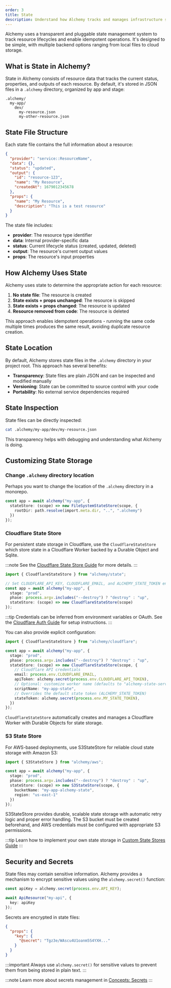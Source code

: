 ```yaml
---
order: 3
title: State
description: Understand how Alchemy tracks and manages infrastructure state using transparent, pluggable storage. Learn about state files, customizing storage backends, and securing sensitive data.
---
```


Alchemy uses a transparent and pluggable state management system to track resource lifecycles and enable idempotent operations. It's designed to be simple, with multiple backend options ranging from local files to cloud storage.

## What is State in Alchemy?

State in Alchemy consists of resource data that tracks the current status, properties, and outputs of each resource. By default, it's stored in JSON files in a `.alchemy` directory, organized by app and stage:

```
.alchemy/
  my-app/
    dev/
      my-resource.json
      my-other-resource.json
```

## State File Structure

Each state file contains the full information about a resource:

```json
{
  "provider": "service::ResourceName",
  "data": {},
  "status": "updated",
  "output": {
    "id": "resource-123",
    "name": "My Resource",
    "createdAt": 1679012345678
  },
  "props": {
    "name": "My Resource",
    "description": "This is a test resource"
  }
}
```

The state file includes:

- **provider**: The resource type identifier
- **data**: Internal provider-specific data
- **status**: Current lifecycle status (created, updated, deleted)
- **output**: The resource's current output values
- **props**: The resource's input properties

## How Alchemy Uses State

Alchemy uses state to determine the appropriate action for each resource:

1. **No state file**: The resource is created
2. **State exists + props unchanged**: The resource is skipped
3. **State exists + props changed**: The resource is updated
4. **Resource removed from code**: The resource is deleted

This approach enables idempotent operations - running the same code multiple times produces the same result, avoiding duplicate resource creation.

## State Location

By default, Alchemy stores state files in the `.alchemy` directory in your project root. This approach has several benefits:

- **Transparency**: State files are plain JSON and can be inspected and modified manually
- **Versioning**: State can be committed to source control with your code
- **Portability**: No external service dependencies required

## State Inspection

State files can be directly inspected:

```bash
cat .alchemy/my-app/dev/my-resource.json
```

This transparency helps with debugging and understanding what Alchemy is doing.

## Customizing State Storage

### Change `.alchemy` directory location

Perhaps you want to change the location of the `.alchemy` directory in a monorepo.

```typescript
const app = await alchemy("my-app", {
  stateStore: (scope) => new FileSystemStateStore(scope, {
    rootDir: path.resolve(import.meta.dir, "..", ".alchemy")
  })
});
```

### Cloudflare State Store

For persistent state storage in Cloudflare, use the `CloudflareStateStore` which store state in a Cloudflare Worker backed by a Durable Object and Sqlite.

:::note
See the [Cloudflare State Store Guide](/guides/cloudflare-state-store) for more details.
:::

```typescript
import { CloudflareStateStore } from "alchemy/state";

// Set CLOUDFLARE_API_KEY, CLOUDFLARE_EMAIL, and ALCHEMY_STATE_TOKEN env vars
const app = await alchemy("my-app", {
  stage: "prod",
  phase: process.argv.includes("--destroy") ? "destroy" : "up",
  stateStore: (scope) => new CloudflareStateStore(scope)
});
```

:::tip
Credentials can be inferred from environment variables or OAuth. See the [Cloudflare Auth Guide](../cloudflare-auth) for setup instructions.
:::

You can also provide explicit configuration:

```typescript
import { CloudflareStateStore } from "alchemy/cloudflare";

const app = await alchemy("my-app", {
  stage: "prod", 
  phase: process.argv.includes("--destroy") ? "destroy" : "up",
  stateStore: (scope) => new CloudflareStateStore(scope, {
    // Cloudflare API credentials
    email: process.env.CLOUDFLARE_EMAIL,
    apiToken: alchemy.secret(process.env.CLOUDFLARE_API_TOKEN),
    // Optional: customize worker name (defaults to "alchemy-state-service")
    scriptName: "my-app-state",
    // Overrides the default state token (ALCHEMY_STATE_TOKEN)
    stateToken: alchemy.secret(process.env.MY_STATE_TOKEN),
  })
});
```

`CloudflareStateStore` automatically creates and manages a Cloudflare Worker with Durable Objects for state storage.

### S3 State Store

For AWS-based deployments, use S3StateStore for reliable cloud state storage with Amazon S3:

```typescript
import { S3StateStore } from "alchemy/aws";

const app = await alchemy("my-app", {
  stage: "prod",
  phase: process.argv.includes("--destroy") ? "destroy" : "up",
  stateStore: (scope) => new S3StateStore(scope, {
    bucketName: "my-app-alchemy-state",
    region: "us-east-1"
  })
});
```

S3StateStore provides durable, scalable state storage with automatic retry logic and proper error handling. The S3 bucket must be created beforehand, and AWS credentials must be configured with appropriate S3 permissions.

:::tip
Learn how to implement your own state storage in [Custom State Stores Guide](../custom-state-store)
:::

## Security and Secrets

State files may contain sensitive information. Alchemy provides a mechanism to encrypt sensitive values using the `alchemy.secret()` function:

```typescript
const apiKey = alchemy.secret(process.env.API_KEY);

await ApiResource("my-api", {
  key: apiKey
});
```

Secrets are encrypted in state files:

```json
{
  "props": {
    "key": {
      "@secret": "Tgz3e/WAscu4U1oanm5S4YXH..."
    }
  }
}
```

:::important
Always use `alchemy.secret()` for sensitive values to prevent them from being stored in plain text.
:::

:::note
Learn more about secrets management in [Concepts: Secrets](../concepts/secret)
:::
